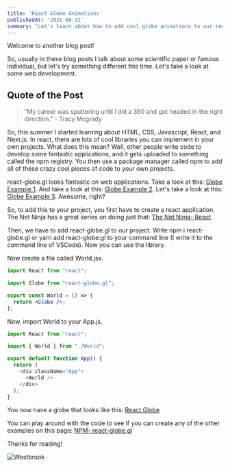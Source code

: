 ```yaml
---
title: 'React Globe Animations'
publishedAt: '2021-08-31'
summary: "Let's learn about how to add cool globe animations to our react applications."
---
```


Welcome to another blog post!

So, usually in these blog posts I talk about some scientific paper or famous individual, but let's try something different this time. Let's take a look at some web development.

## Quote of the Post
> "My career was sputtering until I did a 360 and got headed in the right direction." - Tracy Mcgrady

So, this summer I started learning about HTML, CSS, Javascript, React, and Next.js. In react, there are lots of cool libraries you can implement in your own projects. What does this mean? Well, other people write code to develop some fantastic applications, and it gets uploaded to something called the npm registry. You then use a package manager called npm to add all of these crazy cool pieces of code to your own projects. 

react-globe.gl looks fantastic on web applications. Take a look at this: [Globe Example 1](https://vasturiano.github.io/react-globe.gl/example/random-arcs/). And take a look at this: [Globe Example 2](https://vasturiano.github.io/react-globe.gl/example/airline-routes/us-international-outbound.html). Let's take a look at this: [Globe Example 3](https://vasturiano.github.io/react-globe.gl/example/submarine-cables/index.html). Awesome, right?

So, to add this to your project, you first have to create a react application. The Net Ninja has a great series on doing just that: [The Net Ninja- React](https://youtu.be/j942wKiXFu8).

Then, we have to add react-globe.gl to our project. Write npm i react-globe.gl or yarn add react-globe.gl to your command line (I write it to the command line of VSCode). Now you can use the library.

Now create a file called World.jsx. 

```jsx:World.jsx
import React from "react";

import Globe from "react-globe.gl";

export const World = () => {
  return <Globe />;
};
```
Now, import World to your App.js. 
```javascript:App.js
import React from "react";

import { World } from "./World";

export default function App() {
  return (
    <div className="App">
      <World />
    </div>
  );
}
```
You now have a globe that looks like this: [React Globe](https://vasturiano.github.io/react-globe.gl/example/submarine-cables/index.html)

You can play around with the code to see if you can create any of the other examples on this page: [NPM- react-globe.gl](https://www.npmjs.com/package/react-globe.gl)

Thanks for reading!

![Westbrook](/images/dancing.gif)

